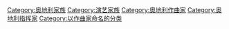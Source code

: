 {{noteTA
|1=zh-hans:施特劳斯;zh-hk:施特勞斯;zh-tw:史特勞斯;
}}
{{Commons category|Strauss family}}
[[Category:奥地利家族|Category:奥地利家族]]
[[Category:演艺家族|Category:演艺家族]]
[[Category:奧地利作曲家|Category:奧地利作曲家]]
[[Category:奥地利指挥家|Category:奥地利指挥家]]
[[Category:以作曲家命名的分类|Category:以作曲家命名的分类]]